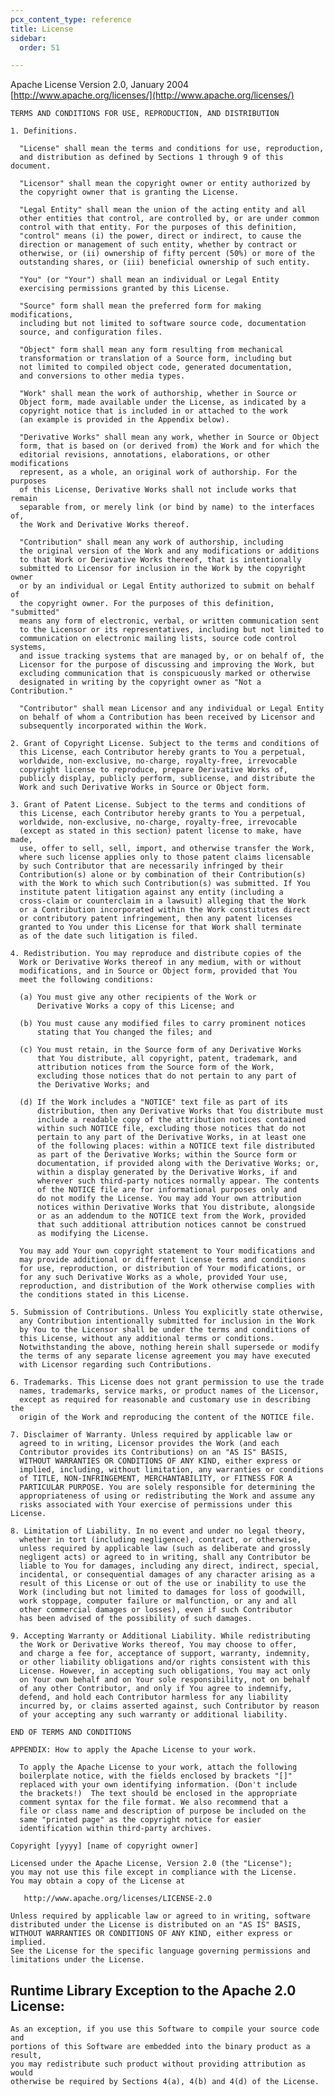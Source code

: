 ```yaml
---
pcx_content_type: reference
title: License
sidebar:
  order: 51

---
```


Apache License
Version 2.0, January 2004
[http://www.apache.org/licenses/](http://www.apache.org/licenses/)

```
TERMS AND CONDITIONS FOR USE, REPRODUCTION, AND DISTRIBUTION

1. Definitions.

  "License" shall mean the terms and conditions for use, reproduction,
  and distribution as defined by Sections 1 through 9 of this document.

  "Licensor" shall mean the copyright owner or entity authorized by
  the copyright owner that is granting the License.

  "Legal Entity" shall mean the union of the acting entity and all
  other entities that control, are controlled by, or are under common
  control with that entity. For the purposes of this definition,
  "control" means (i) the power, direct or indirect, to cause the
  direction or management of such entity, whether by contract or
  otherwise, or (ii) ownership of fifty percent (50%) or more of the
  outstanding shares, or (iii) beneficial ownership of such entity.

  "You" (or "Your") shall mean an individual or Legal Entity
  exercising permissions granted by this License.

  "Source" form shall mean the preferred form for making modifications,
  including but not limited to software source code, documentation
  source, and configuration files.

  "Object" form shall mean any form resulting from mechanical
  transformation or translation of a Source form, including but
  not limited to compiled object code, generated documentation,
  and conversions to other media types.

  "Work" shall mean the work of authorship, whether in Source or
  Object form, made available under the License, as indicated by a
  copyright notice that is included in or attached to the work
  (an example is provided in the Appendix below).

  "Derivative Works" shall mean any work, whether in Source or Object
  form, that is based on (or derived from) the Work and for which the
  editorial revisions, annotations, elaborations, or other modifications
  represent, as a whole, an original work of authorship. For the purposes
  of this License, Derivative Works shall not include works that remain
  separable from, or merely link (or bind by name) to the interfaces of,
  the Work and Derivative Works thereof.

  "Contribution" shall mean any work of authorship, including
  the original version of the Work and any modifications or additions
  to that Work or Derivative Works thereof, that is intentionally
  submitted to Licensor for inclusion in the Work by the copyright owner
  or by an individual or Legal Entity authorized to submit on behalf of
  the copyright owner. For the purposes of this definition, "submitted"
  means any form of electronic, verbal, or written communication sent
  to the Licensor or its representatives, including but not limited to
  communication on electronic mailing lists, source code control systems,
  and issue tracking systems that are managed by, or on behalf of, the
  Licensor for the purpose of discussing and improving the Work, but
  excluding communication that is conspicuously marked or otherwise
  designated in writing by the copyright owner as "Not a Contribution."

  "Contributor" shall mean Licensor and any individual or Legal Entity
  on behalf of whom a Contribution has been received by Licensor and
  subsequently incorporated within the Work.

2. Grant of Copyright License. Subject to the terms and conditions of
  this License, each Contributor hereby grants to You a perpetual,
  worldwide, non-exclusive, no-charge, royalty-free, irrevocable
  copyright license to reproduce, prepare Derivative Works of,
  publicly display, publicly perform, sublicense, and distribute the
  Work and such Derivative Works in Source or Object form.

3. Grant of Patent License. Subject to the terms and conditions of
  this License, each Contributor hereby grants to You a perpetual,
  worldwide, non-exclusive, no-charge, royalty-free, irrevocable
  (except as stated in this section) patent license to make, have made,
  use, offer to sell, sell, import, and otherwise transfer the Work,
  where such license applies only to those patent claims licensable
  by such Contributor that are necessarily infringed by their
  Contribution(s) alone or by combination of their Contribution(s)
  with the Work to which such Contribution(s) was submitted. If You
  institute patent litigation against any entity (including a
  cross-claim or counterclaim in a lawsuit) alleging that the Work
  or a Contribution incorporated within the Work constitutes direct
  or contributory patent infringement, then any patent licenses
  granted to You under this License for that Work shall terminate
  as of the date such litigation is filed.

4. Redistribution. You may reproduce and distribute copies of the
  Work or Derivative Works thereof in any medium, with or without
  modifications, and in Source or Object form, provided that You
  meet the following conditions:

  (a) You must give any other recipients of the Work or
      Derivative Works a copy of this License; and

  (b) You must cause any modified files to carry prominent notices
      stating that You changed the files; and

  (c) You must retain, in the Source form of any Derivative Works
      that You distribute, all copyright, patent, trademark, and
      attribution notices from the Source form of the Work,
      excluding those notices that do not pertain to any part of
      the Derivative Works; and

  (d) If the Work includes a "NOTICE" text file as part of its
      distribution, then any Derivative Works that You distribute must
      include a readable copy of the attribution notices contained
      within such NOTICE file, excluding those notices that do not
      pertain to any part of the Derivative Works, in at least one
      of the following places: within a NOTICE text file distributed
      as part of the Derivative Works; within the Source form or
      documentation, if provided along with the Derivative Works; or,
      within a display generated by the Derivative Works, if and
      wherever such third-party notices normally appear. The contents
      of the NOTICE file are for informational purposes only and
      do not modify the License. You may add Your own attribution
      notices within Derivative Works that You distribute, alongside
      or as an addendum to the NOTICE text from the Work, provided
      that such additional attribution notices cannot be construed
      as modifying the License.

  You may add Your own copyright statement to Your modifications and
  may provide additional or different license terms and conditions
  for use, reproduction, or distribution of Your modifications, or
  for any such Derivative Works as a whole, provided Your use,
  reproduction, and distribution of the Work otherwise complies with
  the conditions stated in this License.

5. Submission of Contributions. Unless You explicitly state otherwise,
  any Contribution intentionally submitted for inclusion in the Work
  by You to the Licensor shall be under the terms and conditions of
  this License, without any additional terms or conditions.
  Notwithstanding the above, nothing herein shall supersede or modify
  the terms of any separate license agreement you may have executed
  with Licensor regarding such Contributions.

6. Trademarks. This License does not grant permission to use the trade
  names, trademarks, service marks, or product names of the Licensor,
  except as required for reasonable and customary use in describing the
  origin of the Work and reproducing the content of the NOTICE file.

7. Disclaimer of Warranty. Unless required by applicable law or
  agreed to in writing, Licensor provides the Work (and each
  Contributor provides its Contributions) on an "AS IS" BASIS,
  WITHOUT WARRANTIES OR CONDITIONS OF ANY KIND, either express or
  implied, including, without limitation, any warranties or conditions
  of TITLE, NON-INFRINGEMENT, MERCHANTABILITY, or FITNESS FOR A
  PARTICULAR PURPOSE. You are solely responsible for determining the
  appropriateness of using or redistributing the Work and assume any
  risks associated with Your exercise of permissions under this License.

8. Limitation of Liability. In no event and under no legal theory,
  whether in tort (including negligence), contract, or otherwise,
  unless required by applicable law (such as deliberate and grossly
  negligent acts) or agreed to in writing, shall any Contributor be
  liable to You for damages, including any direct, indirect, special,
  incidental, or consequential damages of any character arising as a
  result of this License or out of the use or inability to use the
  Work (including but not limited to damages for loss of goodwill,
  work stoppage, computer failure or malfunction, or any and all
  other commercial damages or losses), even if such Contributor
  has been advised of the possibility of such damages.

9. Accepting Warranty or Additional Liability. While redistributing
  the Work or Derivative Works thereof, You may choose to offer,
  and charge a fee for, acceptance of support, warranty, indemnity,
  or other liability obligations and/or rights consistent with this
  License. However, in accepting such obligations, You may act only
  on Your own behalf and on Your sole responsibility, not on behalf
  of any other Contributor, and only if You agree to indemnify,
  defend, and hold each Contributor harmless for any liability
  incurred by, or claims asserted against, such Contributor by reason
  of your accepting any such warranty or additional liability.

END OF TERMS AND CONDITIONS

APPENDIX: How to apply the Apache License to your work.

  To apply the Apache License to your work, attach the following
  boilerplate notice, with the fields enclosed by brackets "[]"
  replaced with your own identifying information. (Don't include
  the brackets!)  The text should be enclosed in the appropriate
  comment syntax for the file format. We also recommend that a
  file or class name and description of purpose be included on the
  same "printed page" as the copyright notice for easier
  identification within third-party archives.

Copyright [yyyy] [name of copyright owner]

Licensed under the Apache License, Version 2.0 (the "License");
you may not use this file except in compliance with the License.
You may obtain a copy of the License at

   http://www.apache.org/licenses/LICENSE-2.0

Unless required by applicable law or agreed to in writing, software
distributed under the License is distributed on an "AS IS" BASIS,
WITHOUT WARRANTIES OR CONDITIONS OF ANY KIND, either express or implied.
See the License for the specific language governing permissions and
limitations under the License.
```

## Runtime Library Exception to the Apache 2.0 License:

```
As an exception, if you use this Software to compile your source code and
portions of this Software are embedded into the binary product as a result,
you may redistribute such product without providing attribution as would
otherwise be required by Sections 4(a), 4(b) and 4(d) of the License.
```
